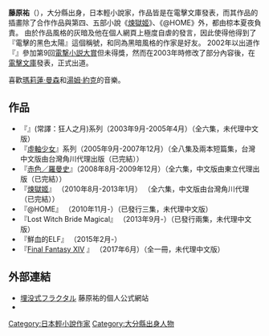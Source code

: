 {{Japanese|japanese=藤原 祐|kana=ふじわら ゆう|romaji=Fujiwara Yū}}

'''藤原祐'''（{{bd|1978年||}}），大分縣出身，日本輕小說家，作品皆是在電擊文庫發表，而其作品的插畫除了合作作品與第四、五部小說《[[煉獄姬|煉獄姬]]》、《@HOME》外，都由椋本夏夜負責。 
由於作品風格的灰暗及他在個人網頁上極度自虐的發言，因此使得他得到了『電擊的黑色太陽』這個稱號，和同為黑暗風格的作家{{lang|ja|浅井ラボ}}是好友。
2002年以出道作『{{lang|ja|ルナティック・ムーン}}』參加第9回[[電撃小説大賞|電撃小説大賞]]但未得獎，然而在2003年時修改了部分內容後，在[[電擊文庫|電擊文庫]]發表，正式出道。

喜歡[[瑪莉蓮·曼森|瑪莉蓮·曼森]]和[[湯姆·約克|湯姆·約克]]的音樂。

== 作品 ==
*『{{lang|ja|ルナティック・ムーン}}』(常譯：狂人之月)系列（2003年9月-2005年4月）（全六集，未代理中文版） 
*『[[虛軸少女|虛軸少女]]』系列（2005年9月-2007年12月）（全八集及兩本短篇集，台灣中文版由台灣角川代理出版（已完結））
*『[[赤色／羅曼史|赤色／羅曼史]]』（2008年8月-2009年12月）（全六集，中文版由東立代理出版（已完結））
*『[[煉獄姬|煉獄姬]]』 （2010年8月-2013年1月） （全六集，中文版由台灣角川代理（已完結））
*『@HOME』 （2010年11月-）（已發行三集，未代理中文版）
*『Lost Witch Bride Magical』 （2013年9月-）（已發行兩集，未代理中文版）
*『鮮血的ELF』 （2015年2月-）
*『[[Final_Fantasy_XIV|Final Fantasy XIV]] {{lang|ja|きみの傷とぼくらの絆 ~ON(THE NOVEL)LINE~}}』 （2017年6月）（全一冊，未代理中文版）

== 外部連結 ==
*[https://web.archive.org/web/20080915161126/http://www1.vis.ne.jp/~yu/ 埋没式フラクタル] 藤原祐的個人公式網站{{ja}}
*{{Twitter|fujiwarayu}}

{{DEFAULTSORT:Fujiwara Yuu}}
[[Category:日本輕小說作家|Category:日本輕小說作家]]
[[Category:大分縣出身人物|Category:大分縣出身人物]]